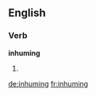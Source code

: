 ==English==

===Verb===
'''inhuming'''

# {{present participle of|[[inhume]]}}

[[de:inhuming]]
[[fr:inhuming]]